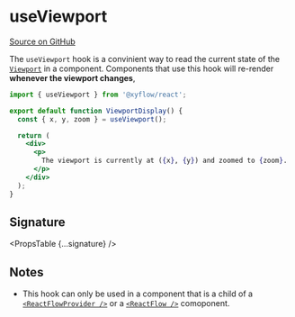 
# useViewport

[Source on GitHub](https://github.com/wbkd/react-flow/blob/f919cb152dd5a92ec3b4d7e4568ffe099bc2af39/packages/react/src/hooks/useViewport.ts#L13)

The `useViewport` hook is a convinient way to read the current state of the
[`Viewport`](../types/Viewport) in a component. Components that use this hook
will re-render **whenever the viewport changes**,

```jsx
import { useViewport } from '@xyflow/react';

export default function ViewportDisplay() {
  const { x, y, zoom } = useViewport();

  return (
    <div>
      <p>
        The viewport is currently at ({x}, {y}) and zoomed to {zoom}.
      </p>
    </div>
  );
}
```

## Signature

<PropsTable {...signature} />

## Notes

- This hook can only be used in a component that is a child of a
  [`<ReactFlowProvider />`](../ReactFlowProvider) or a
  [`<ReactFlow />`](../ReactFlow) comoponent.
